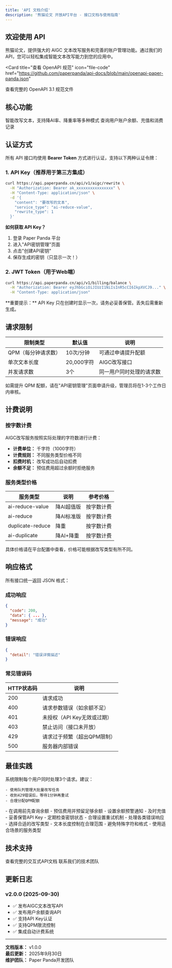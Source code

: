 ```yaml
---
title: 'API 文档介绍'
description: '熊猫论文 开放API平台 - 接口文档与使用指南'
---
```


## 欢迎使用 API

熊猫论文，提供强大的 AIGC 文本改写服务和完善的账户管理功能。通过我们的 API，您可以轻松集成智能文本改写能力到您的应用中。

<Card
  title="查看 OpenAPI 规范"
  icon="file-code"
  href="https://github.com/paperpanda/api-docs/blob/main/openapi-paper-panda.json"
>
  查看完整的 OpenAPI 3.1 规范文件
</Card>

## 核心功能

<CardGroup cols={2}>
  <Card title="AIGC文本改写" icon="wand-magic-sparkles" href="/api-reference/endpoint/rewrite">
    智能改写文本，支持降AI率、降重率等多种模式
  </Card>
  <Card title="账户余额查询" icon="wallet" href="/api-reference/endpoint/balance">
    查询用户账户余额、充值和消费记录
  </Card>
</CardGroup>

## 认证方式

所有 API 接口均使用 **Bearer Token** 方式进行认证，支持以下两种认证令牌：

### 1. API Key（推荐用于第三方集成）

```bash
curl https://api.paperpanda.cn/api/v1/aigc/rewrite \
  -H "Authorization: Bearer ak_xxxxxxxxxxxxxxxx" \
  -H "Content-Type: application/json" \
  -d '{
    "content": "要改写的文本",
    "service_type": "ai-reduce-value",
    "rewrite_type": 1
  }'
```

**如何获取 API Key？**

1. 登录 Paper Panda 平台
2. 进入"API密钥管理"页面
3. 点击"创建API密钥"
4. 保存生成的密钥（只显示一次！）

### 2. JWT Token（用于Web端）

```bash
curl https://api.paperpanda.cn/api/v1/billing/balance \
  -H "Authorization: Bearer eyJhbGciOiJIUzI1NiIsInR5cCI6IkpXVCJ9..." \
  -H "Content-Type: application/json"
```

<Warning>
  **重要提示：** API Key 只在创建时显示一次，请务必妥善保管。丢失后需重新生成。
</Warning>

## 请求限制

| 限制类型 | 默认值 | 说明 |
|---------|--------|------|
| QPM（每分钟请求数） | 10次/分钟 | 可通过申请提升配额 |
| 单次文本长度 | 20,000字符 | AIGC改写接口 |
| 并发请求数 | 3个 | 同一用户同时处理的请求数 |

<Tip>
  如需提升 QPM 配额，请在"API密钥管理"页面申请升级，管理员将在1-3个工作日内审核。
</Tip>

## 计费说明

### 按字数计费

AIGC改写服务按照实际处理的字符数进行计费：

- **计费单位：** 千字符（1000字符）
- **计费规则：** 不同服务类型价格不同
- **扣费时机：** 改写成功后自动扣费
- **余额不足：** 预估费用超过余额时拒绝服务

### 服务类型价格

| 服务类型 | 说明 | 参考价格 |
|---------|------|---------|
| ai-reduce-value | 降AI超值版 | 按字数计费 |
| ai-reduce | 降AI标准版 | 按字数计费 |
| duplicate-reduce | 降重 | 按字数计费 |
| ai-duplicate | 降AI+降重 | 按字数计费 |

<Note>
  具体价格请在平台配置中查看，价格可能根据改写类型有所不同。
</Note>

## 响应格式

所有接口统一返回 JSON 格式：

### 成功响应

```json
{
  "code": 200,
  "data": { ... },
  "message": "成功"
}
```

### 错误响应

```json
{
  "detail": "错误详情描述"
}
```

### 常见错误码

| HTTP状态码 | 说明 |
|-----------|------|
| 200 | 请求成功 |
| 400 | 请求参数错误（如余额不足） |
| 401 | 未授权（API Key无效或过期） |
| 403 | 禁止访问（接口未开放） |
| 429 | 请求过于频繁（超出QPM限制） |
| 500 | 服务器内部错误 |

## 最佳实践

<AccordionGroup>
  <Accordion title="如何处理并发请求？">
    系统限制每个用户同时处理3个请求。建议：
    
    - 使用队列管理大批量改写任务
    - 收到429错误后，等待1分钟再重试
    - 合理分配QPM配额
  </Accordion>

  <Accordion title="如何避免余额不足？">
    - 在调用前先查询余额
    - 预估费用并预留足够余额
    - 设置余额预警通知
    - 及时充值
  </Accordion>

  <Accordion title="如何提高API调用成功率？">
    - 妥善保管API Key
    - 定期检查密钥状态
    - 合理设置重试机制
    - 处理各类错误响应
  </Accordion>

  <Accordion title="如何优化改写质量？">
    - 选择合适的改写类型
    - 文本长度控制在合理范围
    - 避免特殊字符和格式
    - 使用适合场景的服务类型
  </Accordion>
</AccordionGroup>

## 技术支持

<CardGroup cols={2}>
  <Card title="API文档" icon="book" href="https://api.paperpanda.cn/docs">
    查看完整的交互式API文档
  </Card>
  <Card title="技术支持" icon="envelope" href="mailto:support@paperpanda.cn">
    联系我们的技术团队
  </Card>
</CardGroup>

## 更新日志

### v2.0.0 (2025-09-30)

- ✅ 发布AIGC文本改写API
- ✅ 发布用户余额查询API
- ✅ 支持API Key认证
- ✅ 支持QPM限流控制
- ✅ 集成自动计费系统

---

**文档版本：** v1.0.0  
**最后更新：** 2025年9月30日  
**维护团队：** Paper Panda开发团队

